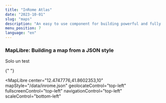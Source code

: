 ```yaml
---
title: "InRome Atlas"
date: "2023-10-01"
slug: "maps"
description: "An easy to use component for building powerful and fully customizable maps"
menu_position: 7
language: "en"
---
```



### MapLibre: Building a map from a JSON style

Solo un test

{" "}

<MapLibre
  center="12.4747776,41.8602353,10"
  mapStyle="/data/inrome.json"
  geolocateControl="top-left"
  fullscreenControl="top-left"
  navigationControl="top-left"
  scaleControl="bottom-left"
></MapLibre>
